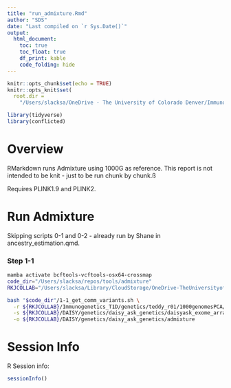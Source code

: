 ```yaml
---
title: "run_admixture.Rmd"
author: "SDS"
date: "Last compiled on `r Sys.Date()`"
output: 
  html_document:
    toc: true
    toc_float: true
    df_print: kable
    code_folding: hide
---
```


```r
knitr::opts_chunk$set(echo = TRUE)
knitr::opts_knit$set(
  root.dir =
    "/Users/slacksa/OneDrive - The University of Colorado Denver/Immunogenetics_T1D")

library(tidyverse)
library(conflicted)

```

# **Overview**

RMarkdown runs Admixture using 1000G as reference. This report is not intended
to be knit - just to be run chunk by chunk.ß

Requires PLINK1.9 and PLINK2.


# **Run Admixture**

Skipping scripts 0-1 and 0-2 - already run by Shane in ancestry_estimation.qmd.

### Step 1-1

```zsh
mamba activate bcftools-vcftools-osx64-crossmap
code_dir="/Users/slacksa/repos/tools/admixture"
RKJCOLLAB="/Users/slacksa/Library/CloudStorage/OneDrive-TheUniversityofColoradoDenver"

bash "$code_dir"/1-1_get_comm_variants.sh \
  -r ${RKJCOLLAB}/Immunogenetics_T1D/genetics/teddy_r01/1000genomesPCA/qc/1000G.chr1.qc.pruned \
  -s ${RKJCOLLAB}/DAISY/genetics/daisy_ask_genetics/daisyask_exome_array/clean/daisyexome \
  -o ${RKJCOLLAB}/DAISY/genetics/daisy_ask_genetics/admixture

```






# **Session Info**

R Session info:

```r
sessionInfo()
```